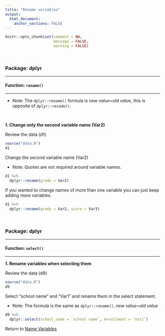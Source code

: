```yaml
---
title: "Rename variables"
output: 
  html_document:
    anchor_sections: FALSE
---
```


```r
knitr::opts_chunk$set(comment = NA,
                      message = FALSE,
                      warning = FALSE)
```

<br>

### Package: dplyr

---

#### Function: `rename()`

---

* Note: The `dplyr::rename()` formula is *new value=old value*, this is opposite of `dplyr::recode()`.

<br>

**1\. Change only the second variable name (Var2)**

Review the data (d1)

```r

source("data.R")
d1

```

Change the second variable name (Var2)

* Note: Quotes are not required around variable names.

```r

d1 %>% 
  dplyr::rename(grade = Var2)

```

If you wanted to change names of more than one variable you can just keep adding more variables.

```r

d1 %>% 
  dplyr::rename(grade = Var2, score = Var3)

```

<br>

### Package: dplyr

---

#### Function: `select()`

---

**1\. Rename variables when selecting them**

Review the data (d9)

```r

source("data.R")
d9

```


Select "school name" and "Var1" and rename them in the select statement.

* Note: The formula is the same as `dplyr::rename()`, *new value=old value*

```r

d9 %>%
  dplyr::select(school_name = `school name`, enrollment = `Var1`)

```

Return to [Name Variables](https://github.com/Cghlewis/data-wrangling-functions/wiki/Name Variables)